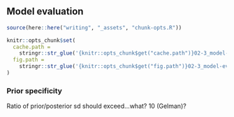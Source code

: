 <!-- in chapter: Model -->

## Model evaluation


<!-- chunk opts -->
```r
source(here::here("writing", "_assets", "chunk-opts.R"))

knitr::opts_chunk$set(
  cache.path = 
    stringr::str_glue('{knitr::opts_chunk$get("cache.path")}02-3_model-eval/'),
  fig.path = 
    stringr::str_glue('{knitr::opts_chunk$get("fig.path")}02-3_model-eval/')
)
```





### Prior specificity

Ratio of prior/posterior sd should exceed...what? 10 (Gelman)?



